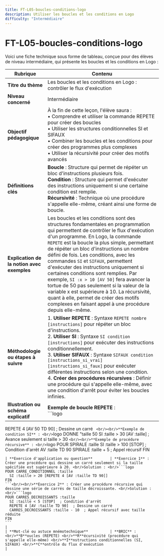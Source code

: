 ```yaml
---
title: FT-L05-boucles-conditions-logo
description: Utiliser les boucles et les conditions en Logo
difficulty: "Intermédiaire"
---
```


# FT-L05-boucles-conditions-logo
Voici une fiche technique sous forme de tableau, conçue pour des élèves de niveau intermédiaire, qui présente les boucles et les conditions en Logo :

| **Rubrique**                                  | **Contenu**                                                                                                                                                                                                                                                                                                                                                                                                                        |
|-----------------------------------------------|-------------------------------------------------------------------------------------------------------------------------------------------------------------------------------------------------------------------------------------------------------------------------------------------------------------------------------------------------------------------------------------------------------------------------------------|
| **Titre du thème**                            | Les boucles et les conditions en Logo : contrôler le flux d'exécution                                                                                                                                                                                                                                                                                                                                                                                         |
| **Niveau concerné**                           | Intermédiaire                                                                                                                                                                                                                                                                                                                                                                                                                                  |
| **Objectif pédagogique**                      | À la fin de cette leçon, l'élève saura : <br/>• Comprendre et utiliser la commande REPETE pour créer des boucles <br/>• Utiliser les structures conditionnelles SI et SIFAUX <br/>• Combiner les boucles et les conditions pour créer des programmes plus complexes <br/>• Utiliser la récursivité pour créer des motifs avancés                                                                                                                                                                                                                |
| **Définitions clés**                          | **Boucle** : Structure qui permet de répéter un bloc d'instructions plusieurs fois. <br/>**Condition** : Structure qui permet d'exécuter des instructions uniquement si une certaine condition est remplie. <br/>**Récursivité** : Technique où une procédure s'appelle elle-même, créant ainsi une forme de boucle.                                                                                                                                                                                          |
| **Explication de la notion avec exemples**    | Les boucles et les conditions sont des structures fondamentales en programmation qui permettent de contrôler le flux d'exécution d'un programme. En Logo, la commande `REPETE` est la boucle la plus simple, permettant de répéter un bloc d'instructions un nombre défini de fois. Les conditions, avec les commandes `SI` et `SIFAUX`, permettent d'exécuter des instructions uniquement si certaines conditions sont remplies. Par exemple, `SI :x > 10 [AV 50]` fera avancer la tortue de 50 pas seulement si la valeur de la variable x est supérieure à 10. La récursivité, quant à elle, permet de créer des motifs complexes en faisant appel à une procédure depuis elle-même.                                                                                                                       |
| **Méthodologie ou étapes à suivre**           | 1. **Utiliser REPETE** : Syntaxe `REPETE nombre [instructions]` pour répéter un bloc d'instructions.<br/>2. **Utiliser SI** : Syntaxe `SI condition [instructions]` pour exécuter des instructions conditionnellement.<br/>3. **Utiliser SIFAUX** : Syntaxe `SIFAUX condition [instructions_si_vrai] [instructions_si_faux]` pour exécuter différentes instructions selon une condition.<br/>4. **Créer des procédures récursives** : Définir une procédure qui s'appelle elle-même, avec une condition d'arrêt pour éviter les boucles infinies. |
| **Illustration ou schéma explicatif**         | **Exemple de boucle REPETE** : <br/>```logo
REPETE 4 [AV 50 TD 90]  ; Dessine un carré
``` <br/><br/>**Exemple de condition SI** : <br/>```logo
DONNE "taille 50
SI :taille > 30 [AV :taille]  ; Avance seulement si taille > 30
```<br/><br/>**Exemple de procédure récursive** : <br/>```logo
POUR SPIRALE :taille
  SI :taille > 100 [STOP]  ; Condition d'arrêt
  AV :taille
  TD 90
  SPIRALE :taille + 5  ; Appel récursif
FIN
```                                                                                   |
| **Exercice d'application ou question**        | **Exercice 1** : Créer une procédure qui dessine un carré seulement si la taille spécifiée est supérieure à 20. <br/>Solution : <br/>```logo
POUR CARRE_CONDITIONNEL :taille
  SI :taille > 20 [REPETE 4 [AV :taille TD 90]]
FIN
```<br/><br/>**Exercice 2** : Créer une procédure récursive qui dessine une série de carrés de taille décroissante. <br/>Solution : <br/>```logo
POUR CARRES_DECROISSANTS :taille
  SI :taille < 5 [STOP]  ; Condition d'arrêt
  REPETE 4 [AV :taille TD 90]  ; Dessine un carré
  CARRES_DECROISSANTS :taille - 10  ; Appel récursif avec taille réduite
FIN
```                                                                                                                    |
| **Mot-clé ou astuce mnémotechnique**          | **BRIC** : <br/>**B**oucles (REPETE) <br/>**R**écursivité (procédure qui s'appelle elle-même) <br/>**I**nstructions conditionnelles (SI, SIFAUX) <br/>**C**ontrôle du flux d'exécution                                                                                                                                                                                                                                                                                                                           |